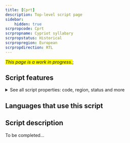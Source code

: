 ```yaml
---
title: [Cprt]
description: Top-level script page
sidebar:
    hidden: true
scrpropcode: Cprt
scrpropname: Cypriot syllabary
scrpropstatus: Historical
scrpropregion: European
scrpropdirection: RTL
---
```


<span style='background-color:yellow'>_This page is a work in progress._</span>;


## Script features

<details>
<summary> See all script properties: code, region, status and more</summary>
<ScriptInfo />
</details>

## Languages that use this script

<WsList script='Cprt' wsMax='5' />

## Script description

To be completed...

